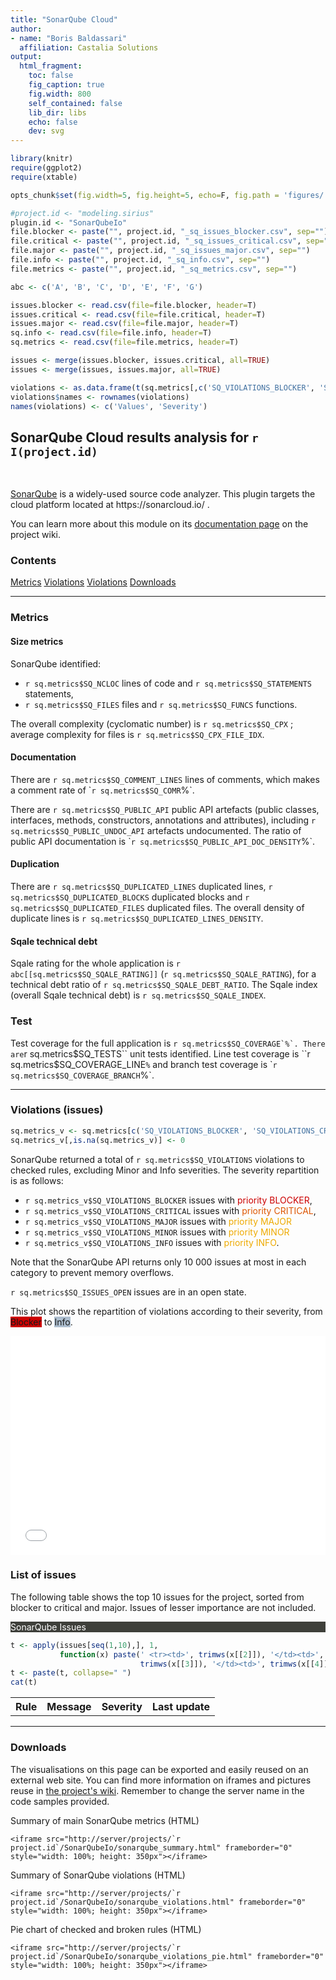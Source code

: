 ```yaml
---
title: "SonarQube Cloud"
author:
- name: "Boris Baldassari"
  affiliation: Castalia Solutions
output:
  html_fragment:
    toc: false
    fig_caption: true
    fig.width: 800
    self_contained: false
    lib_dir: libs
    echo: false
    dev: svg
---
```


```r

library(knitr)
require(ggplot2)
require(xtable)

opts_chunk$set(fig.width=5, fig.height=5, echo=F, fig.path = 'figures/')

#project.id <- "modeling.sirius"
plugin.id <- "SonarQubeIo"
file.blocker <- paste("", project.id, "_sq_issues_blocker.csv", sep="")
file.critical <- paste("", project.id, "_sq_issues_critical.csv", sep="")
file.major <- paste("", project.id, "_sq_issues_major.csv", sep="")
file.info <- paste("", project.id, "_sq_info.csv", sep="")
file.metrics <- paste("", project.id, "_sq_metrics.csv", sep="")

abc <- c('A', 'B', 'C', 'D', 'E', 'F', 'G')

issues.blocker <- read.csv(file=file.blocker, header=T)
issues.critical <- read.csv(file=file.critical, header=T)
issues.major <- read.csv(file=file.major, header=T)
sq.info <- read.csv(file=file.info, header=T)
sq.metrics <- read.csv(file=file.metrics, header=T)

issues <- merge(issues.blocker, issues.critical, all=TRUE)
issues <- merge(issues, issues.major, all=TRUE)

violations <- as.data.frame(t(sq.metrics[,c('SQ_VIOLATIONS_BLOCKER', 'SQ_VIOLATIONS_CRITICAL', 'SQ_VIOLATIONS_MAJOR', 'SQ_VIOLATIONS_MINOR', 'SQ_VIOLATIONS_INFO')]))
violations$names <- rownames(violations)
names(violations) <- c('Values', 'Severity')
```

## SonarQube Cloud results analysis for `r I(project.id)`

<br />

<div class="row"><div class="col-sm-7">

[SonarQube](http://www.sonarqube.org/) is a widely-used source code analyzer. This plugin targets the cloud platform located at https://sonarcloud.io/ .

You can learn more about this module on its [documentation page](http://alambic.io/Plugins/Pre/SonarQubeIo.html) on the project wiki.

</div><div class="col-sm-4">
  <div class="panel panel-default">
  <div class="panel-heading"><h3 class="panel-title">Contents</h3></div>
  <div class="list-group">
  <a href="#metrics" class="list-group-item">Metrics</a>
  <a href="#issues" class="list-group-item">Violations</a>
  <a href="#list_issues" class="list-group-item">Violations</a>
  <a href="#downloads" class="list-group-item">Downloads</a>
  </div>
  </div>
</div></div>

-----

### <a name="metrics"></a>Metrics

<div class="row"><div class="col-sm-6">

#### Size metrics

SonarQube identified:

* ``r sq.metrics$SQ_NCLOC`` lines of code and ``r sq.metrics$SQ_STATEMENTS`` statements,
* ``r sq.metrics$SQ_FILES`` files and ``r sq.metrics$SQ_FUNCS`` functions.

The overall complexity (cyclomatic number) is ``r sq.metrics$SQ_CPX`` ; average complexity for files is ``r sq.metrics$SQ_CPX_FILE_IDX``.

#### Documentation

There are ``r sq.metrics$SQ_COMMENT_LINES`` lines of comments, which makes a comment rate of ``r sq.metrics$SQ_COMR`%`.

There are ``r sq.metrics$SQ_PUBLIC_API`` public API artefacts (public classes, interfaces, methods, constructors, annotations and attributes), including ``r sq.metrics$SQ_PUBLIC_UNDOC_API`` artefacts undocumented. The ratio of public API documentation is ``r sq.metrics$SQ_PUBLIC_API_DOC_DENSITY`%`.

#### Duplication

There are ``r sq.metrics$SQ_DUPLICATED_LINES`` duplicated lines, ``r sq.metrics$SQ_DUPLICATED_BLOCKS`` duplicated blocks and ``r sq.metrics$SQ_DUPLICATED_FILES`` duplicated files. The overall density of duplicate lines is ``r sq.metrics$SQ_DUPLICATED_LINES_DENSITY``.

#### Sqale technical debt

Sqale rating for the whole application is ``r abc[[sq.metrics$SQ_SQALE_RATING]]`` (`r sq.metrics$SQ_SQALE_RATING`), for a technical debt ratio of ``r sq.metrics$SQ_SQALE_DEBT_RATIO``. The Sqale index (overall Sqale technical debt) is ``r sq.metrics$SQ_SQALE_INDEX``.

</div><div class="col-sm-6">

### Test

Test coverage for the full application is ``r sq.metrics$SQ_COVERAGE`%`. There are ``r sq.metrics$SQ_TESTS`` unit tests identified. Line test coverage is ``r sq.metrics$SQ_COVERAGE_LINE`%` and branch test coverage is ``r sq.metrics$SQ_COVERAGE_BRANCH`%`.

</div></div>

-----

### <a name="issues"></a>Violations (issues)

<div class="row"><div class="col-sm-6">

```r
sq.metrics_v <- sq.metrics[c('SQ_VIOLATIONS_BLOCKER', 'SQ_VIOLATIONS_CRITICAL', 'SQ_VIOLATIONS_MAJOR', 'SQ_VIOLATIONS_MINOR', 'SQ_VIOLATIONS_INFO')]
sq.metrics_v[,is.na(sq.metrics_v)] <- 0
```

SonarQube returned a total of ``r sq.metrics$SQ_VIOLATIONS`` violations to checked rules, excluding Minor and Info severities. The severity repartition is as follows:

* ``r sq.metrics_v$SQ_VIOLATIONS_BLOCKER`` issues with <span style="color: #CC0000">priority BLOCKER</span>,
* ``r sq.metrics_v$SQ_VIOLATIONS_CRITICAL`` issues with <span style="color: #DD5500">priority CRITICAL</span>,
* ``r sq.metrics_v$SQ_VIOLATIONS_MAJOR`` issues with <span style="color: #EEAA00">priority MAJOR</span>
* ``r sq.metrics_v$SQ_VIOLATIONS_MINOR`` issues with <span style="color: #EEAA00">priority MINOR</span>
* ``r sq.metrics_v$SQ_VIOLATIONS_INFO`` issues with <span style="color: #EEAA00">priority INFO</span>.

Note that the SonarQube API returns only 10 000 issues at most in each category to prevent memory overflows.

``r sq.metrics$SQ_ISSUES_OPEN`` issues are in an open state.

</div><div class="col-sm-6">

This plot shows the repartition of violations according to their severity, from <span class="label" style="background-color: #CC0000">Blocker</span> to <span class="label" style="background-color: #ADBECF">Info</span>.

<iframe src="/projects/`r project.id`/SonarQubeIo/sonarqube_violations_pie.html" frameborder="0" style="width: 100%; height: 350px"></iframe>

</div></div>


### <a name="list_issues"></a>List of issues

The following table shows the top 10 issues for the project, sorted from blocker to critical and major. Issues of lesser importance are not included.

<div class="panel panel-default">
<div class="panel-heading" style="background-color: #3E3F3A; color: white"><span class="fa fa-indent"></span> SonarQube Issues</div>

<table class="table table-striped">
  <tr><th>Rule</th><th>Message</th><th>Severity</th><th>Last update</th></tr>
```r
t <- apply(issues[seq(1,10),], 1,
		   function(x) paste(' <tr><td>', trimws(x[[2]]), '</td><td>', trimws(x[[5]]), '</td><td>', 
		                     trimws(x[[3]]), '</td><td>', trimws(x[[4]]), '</td></tr>', sep=''))
t <- paste(t, collapse=" ")
cat(t)
```
</table>
</div> 

-----

### <a name="downloads"></a>Downloads

The visualisations on this page can be exported and easily reused on an external web site. You can find more information on iframes and pictures reuse in [the project&apos;s wiki](https://alambic.io/Documentation/Basics/Exports.html). Remember to change the server name in the code samples provided.

Summary of main SonarQube metrics (HTML)

    <iframe src="http://server/projects/`r project.id`/SonarQubeIo/sonarqube_summary.html" frameborder="0" style="width: 100%; height: 350px"></iframe>

Summary of SonarQube violations (HTML)

    <iframe src="http://server/projects/`r project.id`/SonarQubeIo/sonarqube_violations.html" frameborder="0" style="width: 100%; height: 350px"></iframe>

Pie chart of checked and broken rules (HTML)

    <iframe src="http://server/projects/`r project.id`/SonarQubeIo/sonarqube_violations_pie.html" frameborder="0" style="width: 100%; height: 350px"></iframe>
